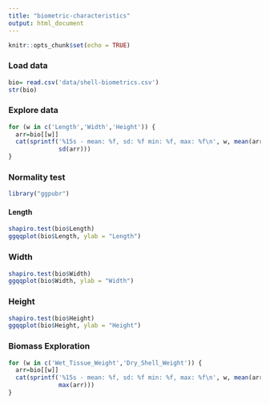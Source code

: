 ```yaml
---
title: "biometric-characteristics"
output: html_document
---
```


```r
knitr::opts_chunk$set(echo = TRUE)
```

### Load data

```r
bio= read.csv('data/shell-biometrics.csv')
str(bio)
```

### Explore data

```r
for (w in c('Length','Width','Height')) {
  arr=bio[[w]]
  cat(sprintf('%15s - mean: %f, sd: %f min: %f, max: %f\n', w, mean(arr), min(arr), max(arr),
              sd(arr)))
}
```

### Normality test

```r
library("ggpubr")
```

#### Length

```r
shapiro.test(bio$Length)
ggqqplot(bio$Length, ylab = "Length")
```

### Width

```r
shapiro.test(bio$Width)
ggqqplot(bio$Width, ylab = "Width")
```

### Height

```r
shapiro.test(bio$Height)
ggqqplot(bio$Height, ylab = "Height")
```
### Biomass Exploration
```r
for (w in c('Wet_Tissue_Weight','Dry_Shell_Weight')) {
  arr=bio[[w]]
  cat(sprintf('%15s - mean: %f, sd: %f min: %f, max: %f\n', w, mean(arr), sd(arr), min(arr), 
              max(arr)))
}
```
